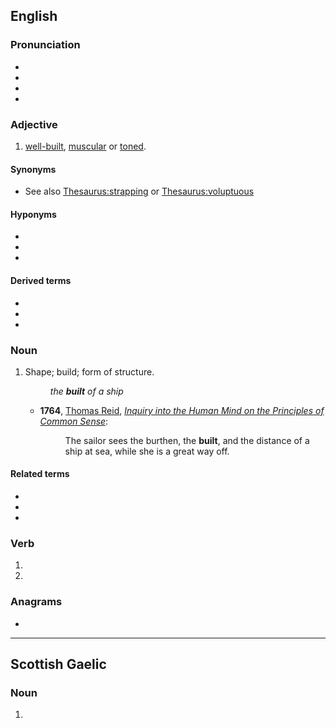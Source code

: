 ==English==

===Pronunciation===
* {{IPA|en|/ˈbɪlt/}}
* {{audio|en|en-us-built.ogg|Audio (US)}}
* {{hyphenation|en|built}}
* {{rhymes|en|ɪlt}}

===Adjective===
{{en-adj|-}}

# {{lb|en|informal}} [[well-built]], [[muscular]] or [[toned]].

====Synonyms====
* See also [[Thesaurus:strapping]] or [[Thesaurus:voluptuous]]

====Hyponyms====
* {{l|en|Russian-built}}
* {{l|en|student-built}}
* {{l|en|US-built}}

====Derived terms====
* {{l|en|built-in}}
* {{l|en|builtin}}
* {{l|en|half-built}}

===Noun===
{{en-noun}}

# {{lb|en|obsolete}} Shape; build; form of structure.
#: ''the '''built''' of a ship''
#* '''1764''', [[w:Thomas Reid|Thomas Reid]], ''[[Inquiry into the Human Mind on the Principles of Common Sense]]'':
#*: The sailor sees the burthen, the '''built''', and the distance of a ship at sea, while she is a great way off.

====Related terms====
* {{l|en|built in}}
* {{l|en|built like a brick shithouse}}
* {{l|en|built like a tank}}

===Verb===
{{head|en|verb form}}

# {{en-simple past of|build}}
# {{inflection of|en|build||past|part}}

===Anagrams===
* {{anagrams|en|a=biltu|bulti}}

----

==Scottish Gaelic==

===Noun===
{{head|gd|noun form|g=m}}

# {{inflection of|gd|balt||gen|s}}